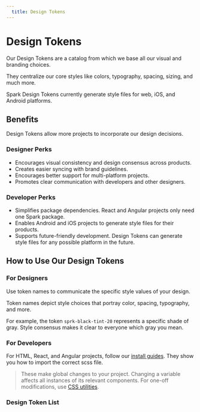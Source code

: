 ```yaml
---
  title: Design Tokens
---
```


<h1 class="docs-b-h1 sprk-b-PageTitle sprk-b-TypeDisplayOne sprk-u-mbl sprk-u-Measure">
  Design Tokens
</h1>

Our Design Tokens are a catalog from which we base all our visual and branding choices.

They centralize our core styles like colors, typography, spacing, sizing, and much more.

Spark Design Tokens currently generate style files for web, iOS, and Android platforms.

## Benefits
Design Tokens allow more projects to incorporate our design decisions.

<h3 class="docs-b-h5 sprk-b-TypeDisplayFive sprk-u-mbm sprk-u-Measure">
  Designer Perks
</h3>

- Encourages visual consistency and design consensus across products.
- Creates easier syncing with brand guidelines.
- Encourages better support for multi-platform projects.
- Promotes clear communication with developers and other designers.

<h3 class="docs-b-h5 sprk-b-TypeDisplayFive sprk-u-mbm sprk-u-Measure">
  Developer Perks
</h3>

- Simplifies package dependencies. React and Angular projects only need one Spark package.
- Enables Android and iOS projects to generate style files for their products.
- Supports future-friendly development. Design Tokens can generate style files for any possible platform in the future.

## How to Use Our Design Tokens

<h3 class="docs-b-h5 sprk-b-TypeDisplayFive sprk-u-mbm sprk-u-Measure">
 For Designers
</h3>

Use token names to communicate the specific style values of your design.

Token names depict style choices that portray color, spacing, typography, and more.

For example, the token `sprk-black-tint-20` represents a specific shade of gray. Style consensus makes it clear to everyone which gray you mean.

<h3 class="docs-b-h5 sprk-b-TypeDisplayFive sprk-u-mtl sprk-u-mbm sprk-u-Measure">
 For Developers
</h3>

For HTML, React, and Angular projects, follow our [install guides](/installing-spark). They show you how to import the correct scss file.

> These make global changes to your project. Changing a variable affects all instances of its relevant components. For one-off modifications, use [CSS utilities](/using-spark/foundations/css-utilities).

### Design Token List
<section>
  <SassVarTable />
</section>
